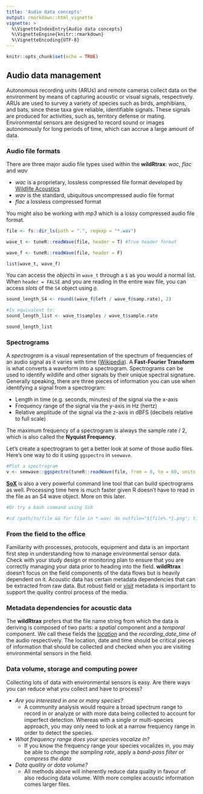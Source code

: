 ```yaml
---
title: 'Audio data concepts'
output: rmarkdown::html_vignette
vignette: >
  %\VignetteIndexEntry{Audio data concepts}
  %\VignetteEngine{knitr::rmarkdown}
  %\VignetteEncoding{UTF-8}
---
```


```r
knitr::opts_chunk$set(echo = TRUE)
```

## Audio data management

Autonomous recording units (ARUs) and remote cameras collect data on the environment by means of capturing acoustic or visual signals, respectively. ARUs are used to survey a variety of species such as birds, amphibians, and bats, since these taxa give reliable, identifiable signals. These signals are produced for activities, such as, territory defense or mating. Environmental sensors are designed to record sound or images autonomously for long periods of time, which can accrue a large amount of data.

### Audio file formats

There are three major audio file types used within the **wildRtrax**: *wac*, *flac* and *wav*

* *wac* is a proprietary, lossless compressed file format developed by [Wildlife Acoustics](https://www.wildlifeacoustics.com/)
* *wav* is the standard, ubiquitous uncompressed audio file format
* *flac* a lossless compressed format

You might also be working with *mp3* which is a lossy compressed audio file format.

```r
file <- fs::dir_ls(path = ".", regexp = "*.wav")

wave_t <- tuneR::readWave(file, header = T) #True header format

wave_f <- tuneR::readWave(file, header = F)

list(wave_t, wave_f)

```

You can access the *objects* in `wave_t` through a `$` as you would a normal list. When `header = FALSE` and you are reading in the entire wav file, you can access *slots* of the `S4` object using `@`. 

```r
sound_length_S4 <- round((wave_f@left / wave_f@samp.rate), 2)

#Is equivalent to:
sound_length_list <- wave_t$samples / wave_t$sample.rate

sound_length_list

```

### Spectrograms

A *spectrogram* is a visual representation of the spectrum of frequencies of an audio signal as it varies with time ([Wikipedia](https://en.wikipedia.org/wiki/Spectrogram)). A **Fast-Fourier Transform** is what converts a waveform into a spectrogram.  Spectrograms can be used to identify wildlife and other signals by their unique spectral signature. Generally speaking, there are three pieces of information you can use when identifying a signal from a spectrogram:

* Length in time (e.g. seconds, minutes) of the signal via the x-axis
* Frequency range of the signal via the y-axis in Hz (hertz)
* Relative amplitude of the signal via the z-axis in dBFS (decibels relative to full scale)

The maximum frequency of a spectrogram is always the sample rate / 2, which is also called the **Nyquist Frequency**.

Let's create a spectrogram to get a better look at some of those audio files. Here's one way to do it using `ggspectro` in `seewave`. 

```r
#Plot a spectrogram
v <- seewave::ggspectro(tuneR::readWave(file, from = 0, to = 60, units = "seconds"), ovlp = 50) + ggplot2::geom_tile(aes(fill=amplitude)) + theme_bw()

```

[**SoX**](http://sox.sourceforge.net/) is also a very powerful command line tool that can build spectrograms as well. Processing time here is much faster given R doesn't have to read in the file as an S4 wave object. More on this later. 

```r
#Or try a bash command using SoX

#cd /path/to/file && for file in *.wav; do outfile="${file%.*}.png"; title_in_pic="${file%.*}"; sox "$file" -n spectrogram -l -m -t "$title_in_pic" -o "$outfile"; done

```

### From the field to the office

Familiarity with processes, protocols, equipment and data is an important first step in understanding how to manage environmental sensor data. Check with your study design or monitoring plan to ensure that you are correctly managing your data prior to heading into the field. **wildRtrax** doesn't focus on the field components of the data flows but is heavily dependent on it. Acoustic data has certain metadata dependencies that can be extracted from raw data. But robust field or [*visit*](https://www.wildtrax.ca/home/resources/guide/organizations/visits.html) metadata is important to support the quality control process of the media.

### Metadata dependencies for acoustic data

The **wildRtrax** prefers that the file name string from which the data is deriving is composed of two parts: a *spatial* component and a *temporal* component. We call these fields the [*location*](https://www.wildtrax.ca/home/resources/guide/organizations/locations.html) and the *recording_date_time* of the audio respectively. The location, date and time should be critical pieces of information that should be collected and checked when you are visiting environmental sensors in the field. 

### Data volume, storage and computing power

Collecting lots of data with environmental sensors is easy. Are there ways you can reduce what you collect and have to process?

* *Are you interested in one or many species?*
  * A community analysis would require a broad spectrum range to record in or analyze or with more data being collected to account for imperfect detection. Whereas with a single or multi-species approach, you may only need to look at a narrow frequency range in order to detect the species. 
* *What frequency range does your species vocalize in?*
  * If you know the frequency range your species vocalizes in, you may be able to *change the sampling rate*, apply a *band-pass filter* or *compress the data*
* *Data quality or data volume?*
  * All methods above will inherently reduce data quality in favour of also reducing data volume. With more complex acoustic information comes larger files.



